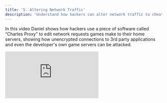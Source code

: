 ```yaml
---
title: '5. Altering Network Traffic'
description: 'Understand how hackers can alter network traffic to cheat and steal in games.'
---
```


In this video Daniel shows how hackers use a piece of software called “Charles Proxy” to edit network requests games make to their home servers, showing how unencrypted connections to 3rd party applications and even the developer's own game servers can be attacked.

<iframe
  className="w-full aspect-video rounded-lg"
  src="https://www.youtube.com/embed/3S9fIIXDqaI"
  title="Altering Network Traffic"
  frameborder="0"
  allow="accelerometer; fullscreen; autoplay; clipboard-write; encrypted-media; gyroscope; picture-in-picture"
  allowfullscreen
></iframe>